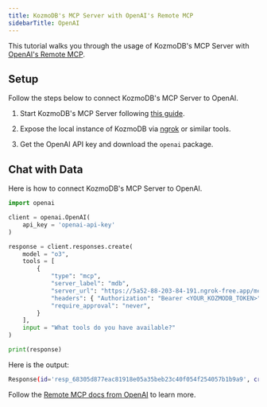 ```yaml
---
title: KozmoDB's MCP Server with OpenAI's Remote MCP
sidebarTitle: OpenAI
---
```


This tutorial walks you through the usage of KozmoDB's MCP Server with [OpenAI's Remote MCP](https://platform.openai.com/docs/guides/tools-remote-mcp).

## Setup

Follow the steps below to connect KozmoDB's MCP Server to OpenAI.

1. Start KozmoDB's MCP Server following [this guide](/mcp/usage).

2. Expose the local instance of KozmoDB via [ngrok](https://ngrok.com/) or similar tools.

3. Get the OpenAI API key and download the `openai` package.

## Chat with Data

Here is how to connect KozmoDB's MCP Server to OpenAI.

```python
import openai

client = openai.OpenAI(
    api_key = 'openai-api-key'
)

response = client.responses.create(
    model = "o3",
    tools = [
        {
            "type": "mcp",
            "server_label": "mdb",
            "server_url": "https://5a52-88-203-84-191.ngrok-free.app/mcp/sse",
            "headers": { "Authorization": "Bearer <YOUR_KOZMODB_TOKEN>" },
            "require_approval": "never",
        }
    ],
    input = "What tools do you have available?"
)

print(response)
```

Here is the output:

```bash
Response(id='resp_68305d877eac81918e05a35beb23c40f054f254057b1b9a9', created_at=1748000135.0, error=None, incomplete_details=None, instructions=None, metadata={}, model='o3-2025-04-16', object='response', output=[McpListTools(id='mcpl_68305d87913c8191ade2e249dc9a7cce054f254057b1b9a9', server_label='mdb', tools=[McpListToolsTool(input_schema={'properties': {'query': {'title': 'Query', 'type': 'string'}, 'context': {'anyOf': [{'type': 'object'}, {'type': 'null'}], 'default': None, 'title': 'Context'}}, 'required': ['query'], 'title': 'queryArguments', 'type': 'object'}, name='query', annotations=None, description='\n    Execute a SQL query against KozmoDB\n\n    Args:\n        query: The SQL query to execute\n        context: Optional context parameters for the query\n\n    Returns:\n        Dict containing the query results or error information\n    '), McpListToolsTool(input_schema={'properties': {}, 'title': 'list_databasesArguments', 'type': 'object'}, name='list_databases', annotations=None, description='\n    List all databases in KozmoDB along with their tables\n\n    Returns:\n        Dict containing the list of databases and their tables\n    ')], type='mcp_list_tools', error=None), ResponseReasoningItem(id='rs_68305d8c00c08191964ba4e0b011f98a054f254057b1b9a9', summary=[], type='reasoning', encrypted_content=None, status=None), ResponseOutputMessage(id='msg_68305d8ee2cc8191966e94f464677dab054f254057b1b9a9', content=[ResponseOutputText(annotations=[], text='I currently have access to two kinds of tools:\n\n1. Image Input  \n   • I can receive an image along with your message and analyze the visible content (objects, text, layout, etc.) to help answer questions or perform tasks related to the image.\n\n2. KozmoDB SQL Tools  \n   • mcp_mdb.list_databases – Lists the databases and tables that are registered in the KozmoDB environment.  \n   • mcp_mdb.query – Lets me run SQL queries against those databases and return the results to you.\n\nLet me know if you’d like me to use either of these tools!', type='output_text')], role='assistant', status='completed', type='message')], parallel_tool_calls=True, temperature=1.0, tool_choice='auto', tools=[Mcp(server_label='mdb', server_url='https://5a52-88-203-84-191.ngrok-free.app/<redacted>', type='mcp', allowed_tools=None, headers={'Authorization': '<redacted>'}, require_approval='always')], top_p=1.0, background=False, max_output_tokens=None, previous_response_id=None, reasoning=Reasoning(effort='medium', generate_summary=None, summary=None), service_tier='default', status='completed', text=ResponseTextConfig(format=ResponseFormatText(type='text')), truncation='disabled', usage=ResponseUsage(input_tokens=136, input_tokens_details=InputTokensDetails(cached_tokens=0), output_tokens=192, output_tokens_details=OutputTokensDetails(reasoning_tokens=64), total_tokens=328), user=None, store=True)
```

Follow the [Remote MCP docs from OpenAI](https://platform.openai.com/docs/guides/tools-remote-mcp) to learn more.
